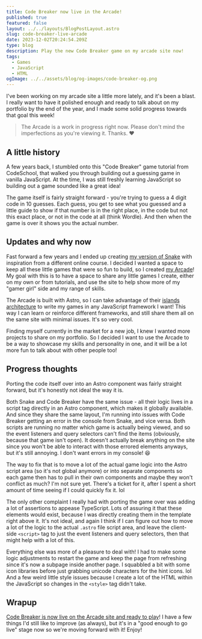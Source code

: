 ```yaml
---
title: Code Breaker now live in the Arcade!
published: true
featured: false
layout: ../../layouts/BlogPostLayout.astro
slug: code-breaker-live-arcade
date: 2023-12-02T20:24:54.209Z
type: blog
description: Play the new Code Breaker game on my arcade site now!
tags:
  - Games
  - JavaScript
  - HTML
ogImage: ../../assets/blog/og-images/code-breaker-og.png
---
```


I've been working on my arcade site a little more lately, and it's been a blast. I really want to have it polished enough and ready to talk about on my portfolio by the end of the year, and I made some solid progress towards that goal this week!

> The Arcade is a work in progress right now. Please don't mind the imperfections as you're viewing it. Thanks. ❤

## A little history

A few years back, I stumbled onto this "Code Breaker" game tutorial from CodeSchool, that walked you through building out a guessing game in vanilla JavaScript. At the time, I was still freshly learning JavaScript so building out a game sounded like a great idea!

The game itself is fairly straight forward - you're trying to guess a 4 digit code in 10 guesses. Each guess, you get to see what you guessed and a little guide to show if that number is in the right place, in the code but not this exact place, or not in the code at all (think Wordle). And then when the game is over it shows you the actual number.

## Updates and why now

Fast forward a few years and I ended up creating [my version of Snake](/blog/building-snake-html-canvas-js) with inspiration from a different online course. I decided I wanted a space to keep all these little games that were so fun to build, so I created [my Arcade](https://lindakat-arcade.netlify.app/)! My goal with this is to have a space to share any little games I create, either on my own or from tutorials, and use the site to help show more of my "gamer girl" side and my range of skills.

The Arcade is built with Astro, so I can take advantage of their [islands architecture](https://docs.astro.build/en/concepts/islands/) to write my games in any JavaScript framework I want! This way I can learn or reinforce different frameworks, and still share them all on the same site with minimal issues. It's so very cool.

Finding myself currently in the market for a new job, I knew I wanted more projects to share on my portfolio. So I decided I want to use the Arcade to be a way to showcase my skills and personality in one, and it will be a lot more fun to talk about with other people too!

## Progress thoughts

Porting the code itself over into an Astro component was fairly straight forward, but it's honestly not ideal the way it is.

Both Snake and Code Breaker have the same issue - all their logic lives in a script tag directly in an Astro component, which makes it globally available. And since they share the same layout, I'm running into issues with Code Breaker getting an error in the console from Snake, and vice versa. Both scripts are running no matter which game is actually being viewed, and so the event listeners and query selectors can't find the items (obviously, because that game isn't open). It doesn't actually break anything on the site since you won't be able to interact with those errored elements anyways, but it's still annoying. I don't want errors in my console! 😆

The way to fix that is to move a lot of the actual game logic into the Astro script area (so it's not global anymore) or into separate components so each game then has to pull in their own components and maybe they won't conflict as much? I'm not sure yet. There's a ticket for it, after I spent a short amount of time seeing if I could quickly fix it. lol

The only other complaint I really had with porting the game over was adding a lot of assertions to appease TypeScript. Lots of assuring it that these elements would exist, because I was directly creating them in the template right above it. It's not ideal, and again I think if I can figure out how to move a lot of the logic to the actual `.astro` file script area, and leave the client-side `<script>` tag to just the event listeners and query selectors, then that might help with a lot of this.

Everything else was more of a pleasure to deal with! I had to make some logic adjustments to restart the game and keep the page from refreshing since it's now a subpage inside another page. I squabbled a bit with some icon libraries before just grabbing unicode characters for the hint icons. lol And a few weird little style issues because I create a lot of the HTML within the JavaScript so changes in the `<style>` tag didn't take.

## Wrapup

[Code Breaker is now live on the Arcade site and ready to play](https://lindakat-arcade.netlify.app/code-breaker/)! I have a few things I'd still like to improve (as always), but it's in a "good enough to go live" stage now so we're moving forward with it! Enjoy!
